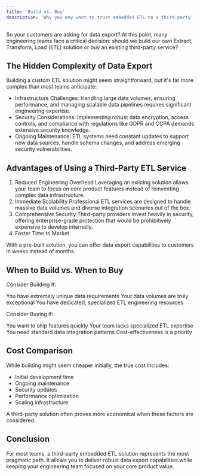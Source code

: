 ```yaml
---
title: 'Build vs. Buy'
description: 'Why you may want to trust embedded ETL to a third-party'
---
```


So your customers are asking for data export? At this point, many engineering teams face a critical decision: should we build our own Extract, Transform, Load (ETL) solution or buy an existing third-party service?

## The Hidden Complexity of Data Export

Building a custom ETL solution might seem straightforward, but it's far more complex than most teams anticipate:

- Infrastructure Challenges: Handling large data volumes, ensuring performance, and managing scalable data pipelines requires significant engineering expertise.
- Security Considerations: Implementing robust data encryption, access controls, and compliance with regulations like GDPR and CCPA demands extensive security knowledge.
- Ongoing Maintenance: ETL systems need constant updates to support new data sources, handle schema changes, and address emerging security vulnerabilities.

## Advantages of Using a Third-Party ETL Service

1. Reduced Engineering Overhead
Leveraging an existing solution allows your team to focus on core product features instead of reinventing complex data infrastructure.
2. Immediate Scalability
Professional ETL services are designed to handle massive data volumes and diverse integration scenarios out of the box.
3. Comprehensive Security
Third-party providers invest heavily in security, offering enterprise-grade protection that would be prohibitively expensive to develop internally.
4. Faster Time to Market

With a pre-built solution, you can offer data export capabilities to customers in weeks instead of months.

## When to Build vs. When to Buy

Consider Building If:

You have extremely unique data requirements
Your data volumes are truly exceptional
You have dedicated, specialized ETL engineering resources

Consider Buying If:

You want to ship features quickly
Your team lacks specialized ETL expertise
You need standard data integration patterns
Cost-effectiveness is a priority

## Cost Comparison

While building might seem cheaper initially, the true cost includes:

- Initial development time
- Ongoing maintenance
- Security updates
- Performance optimization
- Scaling infrastructure

A third-party solution often proves more economical when these factors are considered.

## Conclusion

For most teams, a third-party embedded ETL solution represents the most pragmatic path. It allows you to deliver robust data export capabilities while keeping your engineering team focused on your core product value.